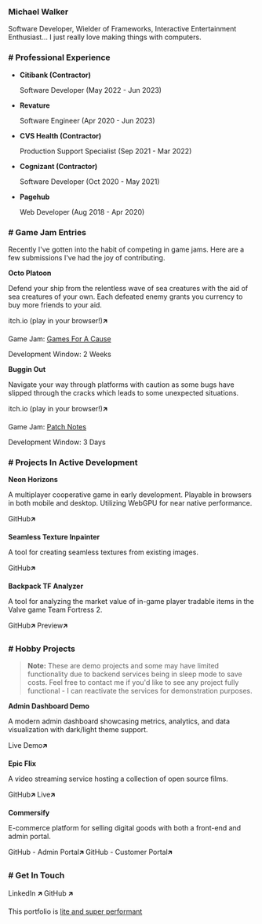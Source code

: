 
### Michael Walker
Software Developer, Wielder of Frameworks, Interactive Entertainment Enthusiast... I just really love making things with computers.

<Divider />

### # Professional Experience

- **Citibank (Contractor)**

  Software Developer (May 2022 - Jun 2023)

- **Revature**

  Software Engineer (Apr 2020 - Jun 2023)

- **CVS Health (Contractor)**

  Production Support Specialist (Sep 2021 - Mar 2022)

- **Cognizant (Contractor)**

  Software Developer (Oct 2020 - May 2021)

- **Pagehub**

  Web Developer (Aug 2018 - Apr 2020)


<Divider />

### # Game Jam Entries

Recently I've gotten into the habit of competing in game jams.  Here are a few
submissions I've had the joy of contributing.

**Octo Platoon**

Defend your ship from the relentless wave of sea creatures with the aid of 
sea creatures of your own.  Each defeated enemy grants you currency to buy 
more friends to your aid.

<ButtonLink url="https://ottoson.itch.io/octo-platoon" color="#ff6160">itch.io (play in your browser!)🡵</ButtonLink>

Game Jam: [Games For A Cause](https://itch.io/jam/games-for-a-cause-2025)

Development Window: 2 Weeks

<TechBadgeLink tech={technologies.Unity} /> <TechBadgeLink tech={technologies.dotnet} />

**Buggin Out**

Navigate your way through platforms with caution as some bugs have slipped through
the cracks which leads to some unexpected situations.

<ButtonLink url="https://ottoson.itch.io/buggin-out-patch-notes-jam-2025" color="#ff6160">itch.io (play in your browser!)🡵</ButtonLink>

Game Jam: [Patch Notes](https://itch.io/jam/patch-notes)

Development Window: 3 Days

<TechBadgeLink tech={technologies.Unity} /> <TechBadgeLink tech={technologies.dotnet} />

<Divider className="mt-10" />

### # Projects In Active Development

**Neon Horizons**

A multiplayer cooperative game in early development. Playable in browsers in both mobile and desktop.  Utilizing WebGPU for near native performance.

<TechBadgeLink tech={technologies.Unity} /> <TechBadgeLink tech={technologies.WebGPU} /> <TechBadgeLink tech={technologies.Deno} />
<TechBadgeLink tech={technologies.Multiplayer} /> <TechBadgeLink tech={technologies.dotnet} />

<div className="my-6" />

<ButtonLink url="https://github.com/Mohcka/neon-horizons">GitHub🡵</ButtonLink> 

**Seamless Texture Inpainter**

A tool for creating seamless textures from existing images.

<TechBadgeLink tech={technologies.Python} /> <TechBadgeLink tech={technologies.GenerativeAI} /> <TechBadgeLink tech={technologies.StableDiffusion} />
<TechBadgeLink tech={technologies.TypeScript} />

<div className="my-6" />

<ButtonLink url="https://github.com/Mohcka/seamless-texture-inpainting/tree/dev">GitHub🡵</ButtonLink> 

**Backpack TF Analyzer**

A tool for analyzing the market value of in-game player tradable items in the Valve game Team Fortress 2.
<TechBadgeLink tech={technologies.Nextjs} /> <TechBadgeLink tech={technologies.TypeScript} /> <TechBadgeLink tech={technologies.Bunjs} />
<TechBadgeLink tech={technologies.WebSockets} /> <TechBadgeLink tech={technologies.DockerCompose} />

<div className="my-6" />

<ButtonLink url="https://github.com/Mohcka/bptf-analyzer/tree/dev">GitHub🡵</ButtonLink>
<ButtonLink url="https://bptf-analyzer.michael-walker.dev/" color="#007BFF">Preview🡵</ButtonLink>  

<Divider className="mt-10" />

### # Hobby Projects

> **Note:** These are demo projects and some may have limited functionality due to backend services being in sleep mode to save costs. Feel free to contact me if you'd like to see any project fully functional - I can reactivate the services for demonstration purposes.

**Admin Dashboard Demo**

A modern admin dashboard showcasing metrics, analytics, and data visualization with dark/light theme support.
<TechBadgeLink tech={technologies.Nextjs} /> <TechBadgeLink tech={technologies.ShadcnUI} /> <TechBadgeLink tech={technologies.TailwindCSS} />
<TechBadgeLink tech={technologies.TypeScript} />

<div className="my-6" />

<ButtonLink url="https://ad-demo3.michael-walker.dev/" color="#38B2AC">Live Demo🡵</ButtonLink>

**Epic Flix**

A video streaming service hosting a collection of open source films.
<TechBadgeLink tech={technologies.Nextjs} /> <TechBadgeLink tech={technologies.Authentication} /> <TechBadgeLink tech={technologies.MongoDB} />
<TechBadgeLink tech={technologies.TypeScript} />

<div className="my-6" />

<ButtonLink url="https://github.com/Mohcka/seamless-texture-inpainting/tree/dev">GitHub🡵</ButtonLink> 
<ButtonLink url="https://epic-flix.michael-walker.dev/" color="#00ADD8">Live🡵</ButtonLink> 

**Commersify**

E-commerce platform for selling digital goods with both a front-end and admin portal.
<TechBadgeLink tech={technologies.Nextjs} /> <TechBadgeLink tech={technologies.Authentication} /> <TechBadgeLink tech={technologies.PostgreSQL} />
<TechBadgeLink tech={technologies.Microservices} /> <TechBadgeLink tech={technologies.TypeScript} />

<div className="my-6" />

<ButtonLink url="https://github.com/Mohcka/commersify-admin">GitHub - Admin Portal🡵</ButtonLink>
<ButtonLink url="https://github.com/Mohcka/commersify-store-front">GitHub - Customer Portal🡵</ButtonLink>

<Divider className="mt-10" />

### # Get In Touch
<ButtonLink url="https://www.linkedin.com/in/michae-x-walker/" color="#0a66c2">LinkedIn 🡵</ButtonLink>
<ButtonLink url="https://github.com/Mohcka">GitHub 🡵</ButtonLink>

<Divider className="mt-10" />

This portfolio is <a href="https://pagespeed.web.dev/analysis/https-michael-walker-dev/n9ml5ylo04?form_factor=mobile">lite and super performant</a>